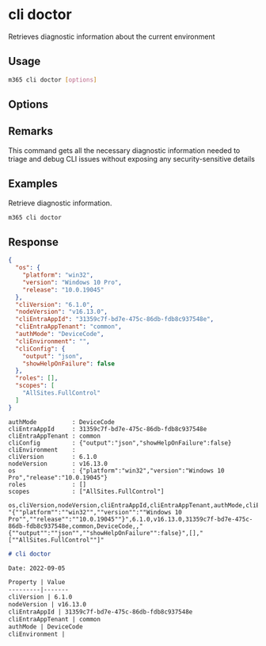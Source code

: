 
# cli doctor

Retrieves diagnostic information about the current environment

## Usage

```sh
m365 cli doctor [options]
```

## Options

<Global />

## Remarks

This command gets all the necessary diagnostic information needed to triage and debug CLI issues without exposing any security-sensitive details

## Examples

Retrieve diagnostic information.

```sh
m365 cli doctor
```

## Response

<Tabs>
  <TabItem value="JSON">

  ```json
  {
    "os": {
      "platform": "win32",
      "version": "Windows 10 Pro",
      "release": "10.0.19045"
    },
    "cliVersion": "6.1.0",
    "nodeVersion": "v16.13.0",
    "cliEntraAppId": "31359c7f-bd7e-475c-86db-fdb8c937548e",
    "cliEntraAppTenant": "common",
    "authMode": "DeviceCode",
    "cliEnvironment": "",
    "cliConfig": {
      "output": "json",
      "showHelpOnFailure": false
    },
    "roles": [],
    "scopes": [
      "AllSites.FullControl"
    ]
  }
  ```

  </TabItem>
  <TabItem value="Text">

  ```text
  authMode          : DeviceCode
  cliEntraAppId     : 31359c7f-bd7e-475c-86db-fdb8c937548e
  cliEntraAppTenant : common
  cliConfig         : {"output":"json","showHelpOnFailure":false}
  cliEnvironment    :
  cliVersion        : 6.1.0
  nodeVersion       : v16.13.0
  os                : {"platform":"win32","version":"Windows 10 Pro","release":"10.0.19045"}
  roles             : []
  scopes            : ["AllSites.FullControl"]
  ```

  </TabItem>
  <TabItem value="CSV">

  ```csv
  os,cliVersion,nodeVersion,cliEntraAppId,cliEntraAppTenant,authMode,cliEnvironment,cliConfig,roles,scopes
  "{""platform"":""win32"",""version"":""Windows 10 Pro"",""release"":""10.0.19045""}",6.1.0,v16.13.0,31359c7f-bd7e-475c-86db-fdb8c937548e,common,DeviceCode,,"{""output"":""json"",""showHelpOnFailure"":false}",[],"[""AllSites.FullControl""]"
  ```

  </TabItem>
  <TabItem value="Markdown">

  ```md
  # cli doctor

  Date: 2022-09-05

  Property | Value
  ---------|-------
  cliVersion | 6.1.0
  nodeVersion | v16.13.0
  cliEntraAppId | 31359c7f-bd7e-475c-86db-fdb8c937548e
  cliEntraAppTenant | common
  authMode | DeviceCode
  cliEnvironment |
  ```

  </TabItem>
</Tabs>
